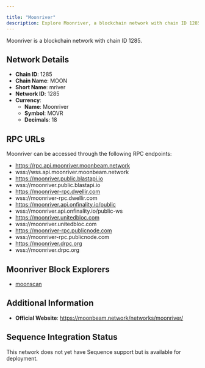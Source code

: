 ```yaml
---

title: "Moonriver"
description: Explore Moonriver, a blockchain network with chain ID 1285. Learn about its native currency, Moonriver, and how to interact with the network.
---
```




Moonriver is a blockchain network with chain ID 1285.

## Network Details

- **Chain ID**: 1285
- **Chain Name**: MOON
- **Short Name**: mriver
- **Network ID**: 1285
- **Currency**: 
  - **Name**: Moonriver
  - **Symbol**: MOVR
  - **Decimals**: 18

## RPC URLs

Moonriver can be accessed through the following RPC endpoints:

- https://rpc.api.moonriver.moonbeam.network
- wss://wss.api.moonriver.moonbeam.network
- https://moonriver.public.blastapi.io
- wss://moonriver.public.blastapi.io
- https://moonriver-rpc.dwellir.com
- wss://moonriver-rpc.dwellir.com
- https://moonriver.api.onfinality.io/public
- wss://moonriver.api.onfinality.io/public-ws
- https://moonriver.unitedbloc.com
- wss://moonriver.unitedbloc.com
- https://moonriver-rpc.publicnode.com
- wss://moonriver-rpc.publicnode.com
- https://moonriver.drpc.org
- wss://moonriver.drpc.org

## Moonriver Block Explorers

- [moonscan](https://moonriver.moonscan.io)

## Additional Information

- **Official Website**: https://moonbeam.network/networks/moonriver/

## Sequence Integration Status

This network does not yet have Sequence support but is available for deployment.
